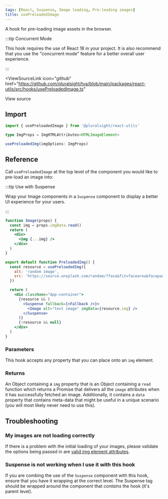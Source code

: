 ```yaml
---
tags: [React, Suspense, Image loading, Pre-loading images]
title: usePreloadedImage
---
```



<p className="size-xxl">A hook for pre-loading image assets in the browser.</p>

:::tip Concurrent Mode

This hook requires the use of React 18 in your project. It is also recommend that you use the "concurrent mode" feature for a better overall user experience.

:::

<ViewSourceLink
  icon="github"
  href="https://github.com/pluralsight/tva/blob/main/packages/react-utils/src/hooks/usePreloadedImage.ts"
>
  View source
</ViewSourceLink>

## Import

```javascript
import { usePreloadedImage } from '@pluralsight/react-utils'
```

```typescript
type ImgProps = ImgHTMLAttributes<HTMLImageElement>

usePreloadedImg(imgOptions: ImgProps)
```

## Reference

Call `usePreloadedImage` at the top level of the component you would like to pre-load an image into:

:::tip Use with Suspense

Wrap your Image components in a `Suspense` component to display a better UI experience for your users.

:::

```jsx showLineNumbers {2,11,18,20,23}
function Image(props) {
  const img = props.imgData.read()
  return (
    <div>
      <img {...img} />
    </div>
  )
}

export default function PreloadedImg() {
  const resource = usePreloadedImg({
    alt: 'random image',
    src: 'https://source.unsplash.com/random/?face&fit=facearea&facepad=2&w=256&h=256&q=80',
  })

  return (
    <div className="App-container">
      {resource && (
        <Suspense fallback={<Fallback />}>
          <Image alt="test image" imgData={resource.img} />
        </Suspense>
      )}
      {!resource && null}
    </div>
  )
}
```

### Parameters

This hook accepts any property that you can place onto an `img` element.

### Returns

An Object containing a `img` property that is an Object containing a `read` function which returns a Promise that delivers all the `image` attributes when it has successfully fetched an image. Additionally, it contains a `data` property that contains meta-data that might be useful in a unique scenario (you will most likely never need to use this).

## Troubleshooting

### My images are not loading correctly

If there is a problem with the initial loading of your images, please validate the options being passed in are [valid img element attributes](https://developer.mozilla.org/en-US/docs/Web/HTML/Element/img#attributes).

### Suspense is not working when I use it with this hook

If you are combing the use of the `Suspense` component with this hook, ensure that you have it wrapping at the correct level. The Suspense tag should be wrapped around the component that _contains_ the hook (it's parent level).
